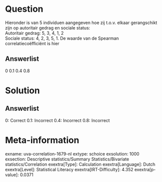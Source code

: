 Question
========

Hieronder is van 5 individuen aangegeven hoe zij t.o.v. elkaar
gerangschikt zijn op autoritair gedrag en sociale status:\
Autoritair gedrag: 5, 3, 4, 1, 2\
Sociale status: 4, 2, 3, 5, 1. De waarde van de Spearman
correlatiecoëfficiënt is hier

Answerlist
----------

0
0.1
0.4
0.8

Solution
========

Answerlist
----------

0: Correct
0.1: Incorrect
0.4: Incorrect
0.8: Incorrect

Meta-information
================
exname: uva-correlation-1679-nl
extype: schoice
exsolution: 1000
exsection: Descriptive statistics/Summary Statistics/Bivariate statistics/Correlation
exextra[Type]: Calculation
exextra[Language]: Dutch
exextra[Level]: Statistical Literacy
exextra[IRT-Difficulty]: 4.352
exextra[p-value]: 0.0371
